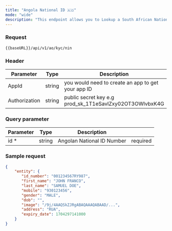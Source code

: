 ```yaml
---
title: "Angola National ID 🇦🇴"
mode: "wide"
description: "This endpoint allows you to Lookup a South African National ID."
---
```




### Request

```text [GET]
{{baseURL}}/api/v1/ao/kyc/nin
```

### Header

| Parameter | Type | Description |
| --- | --- | --- |
| AppId | string | you would need to create an app to get your app ID |
| Authorization | string | public secret key e.g prod\_sk\_1T1eSavlZxy02OT3OWlvbxK4G |

### Query parameter

| Parameter | Type | Description |  |
| --- | --- | --- | --- |
| id \* | string | Angolan National ID Number | required |

### Sample request

```json Response
{
    "entity": {
       "id_number": "001234567RY987",
       "first_name": "JOHN FRANCO",
       "last_name": "SAMUEL DOE",
       "mobile": "930123456",
       "gender": "MALE",
       "dob": "",
       "image": "/9j/4AAQSkZJRgABAQAAAQABAAD/...",
       "address": "RUA",
       "expiry_date": 1704297141000
    }
}
```
